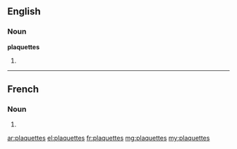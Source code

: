 ==English==

===Noun===
'''plaquettes'''

# {{plural of|plaquette}}

----

==French==

===Noun===
{{head|fr|plural}} {{f|p}}

# {{plural of|plaquette|lang=fr}}

[[ar:plaquettes]]
[[el:plaquettes]]
[[fr:plaquettes]]
[[mg:plaquettes]]
[[my:plaquettes]]